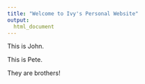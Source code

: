 ```yaml
---
title: "Welcome to Ivy's Personal Website"
output:
  html_document
---
```


This is John.


This is Pete.


They are brothers!

